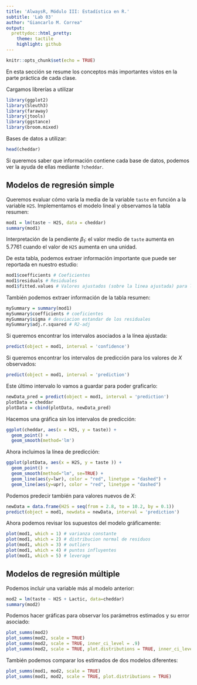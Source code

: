 ```yaml
---
title: 'AlwaysR, Módulo III: Estadística en R.'
subtitle: 'Lab 03'
author: "Giancarlo M. Correa"
output:
  prettydoc::html_pretty:
    theme: tactile
    highlight: github
---
```


```r
knitr::opts_chunk$set(echo = TRUE)
```

En esta sección se resume los conceptos más importantes vistos en la parte práctica de cada clase.

Cargamos librerías a utilizar

```r
library(ggplot2)
library(Sleuth3)
library(faraway)
library(jtools)
library(ggstance)
library(broom.mixed)
```

Bases de datos a utilizar:

```r
head(cheddar)
```

Si queremos saber que información contiene cada base de datos, podemos ver la ayuda de ellas mediante `?cheddar`.

## Modelos de regresión simple

Queremos evaluar cómo varía la media de la variable `taste` en función a la variable `H2S`. Implementamos el modelo lineal y observamos la tabla resumen:

```r
mod1 = lm(taste ~ H2S, data = cheddar)
summary(mod1)
```

Interpretación de la pendiente $\beta_1$: el valor medio de `taste` aumenta en 5.7761 cuando el valor de `H2S` aumenta en una unidad.

De esta tabla, podemos extraer información importante que puede ser reportada en nuestro estudio:

```r
mod1$coefficients # Coeficientes
mod1$residuals # Residuales
mod1$fitted.values # Valores ajustados (sobre la linea ajustada) para las observaciones 
```

También podemos extraer información de la tabla resumen:
```r
mySummary = summary(mod1)
mySummary$coefficients # coeficientes
mySummary$sigma # desviacion estandar de los residuales
mySummary$adj.r.squared # R2-adj
```

Si queremos encontrar los intervalos asociados a la línea ajustada:
```r
predict(object = mod1, interval = 'confidence')
```

Si queremos encontrar los intervalos de predicción para los valores de $X$ observados:
```r
predict(object = mod1, interval = 'prediction')
```

Este último intervalo lo vamos a guardar para poder graficarlo:
```r
newData_pred = predict(object = mod1, interval = 'prediction')
plotData = cheddar
plotData = cbind(plotData, newData_pred)
```

Hacemos una gráfica sin los intervalos de predicción:
```r
ggplot(cheddar, aes(x = H2S, y = taste)) +
  geom_point() +
  geom_smooth(method='lm') 
```

Ahora incluimos la línea de predicción:
```r
ggplot(plotData, aes(x = H2S, y = taste )) +
  geom_point() +
  geom_smooth(method="lm", se=TRUE) +
  geom_line(aes(y=lwr), color = "red", linetype = "dashed") +
  geom_line(aes(y=upr), color = "red", linetype = "dashed")
```

Podemos predecir también para valores nuevos de $X$:
```r
newData = data.frame(H2S = seq(from = 2.8, to = 10.2, by = 0.1))
predict(object = mod1, newdata = newData, interval = 'prediction')
```

Ahora podemos revisar los supuestos del modelo gráficamente:
```r
plot(mod1, which = 1) # varianza constante
plot(mod1, which = 2) # distribucion normal de residuos
plot(mod1, which = 3) # outliers
plot(mod1, which = 4) # puntos influyentes
plot(mod1, which = 5) # leverage
```

## Modelos de regresión múltiple

Podemos incluir una variable más al modelo anterior:
```r
mod2 = lm(taste ~ H2S + Lactic, data=cheddar)
summary(mod2)
```

Podemos hacer gráficas para observar los parámetros estimados y su error asociado:
```r
plot_summs(mod2)
plot_summs(mod2, scale = TRUE)
plot_summs(mod2, scale = TRUE, inner_ci_level = .9)
plot_summs(mod2, scale = TRUE, plot.distributions = TRUE, inner_ci_level = .9)
```

También podemos comparar los estimados de dos modelos diferentes:
```r
plot_summs(mod1, mod2, scale = TRUE)
plot_summs(mod1, mod2, scale = TRUE, plot.distributions = TRUE)
```


